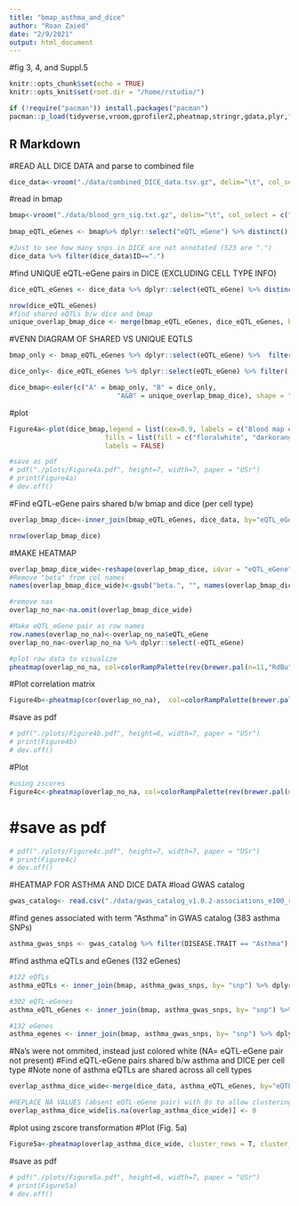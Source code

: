 ```yaml
---
title: "bmap_asthma_and_dice"
author: "Roan Zaied"
date: "2/9/2021"
output: html_document
---
```

#fig 3, 4, and Suppl.5
```r
knitr::opts_chunk$set(echo = TRUE)
knitr::opts_knit$set(root.dir = "/home/rstudio/")
```

```r
if (!require("pacman")) install.packages("pacman")
pacman::p_load(tidyverse,vroom,gprofiler2,pheatmap,stringr,gdata,plyr,"RColorBrewer",eulerr,reshape2,gplots)
```

## R Markdown
#READ ALL DICE DATA and parse to combined file
```r
dice_data<-vroom("./data/combined_DICE_data.tsv.gz", delim="\t", col_select = c("eQTL_eGene", "Group", "beta", "ID")) %>% distinct()
```

#read in bmap
```r
bmap<-vroom("./data/blood_grn_sig.txt.gz", delim="\t", col_select = c("gencode_id","ensembl_gene_id", "snp", "gene", "eQTL_eGene"))
   
bmap_eQTL_eGenes <- bmap%>% dplyr::select("eQTL_eGene") %>% distinct()
```



```r
#Just to see how many snps in DICE are not annotated (523 are ".")
dice_data %>% filter(dice_data$ID==".")
```

#find UNIQUE eQTL-eGene pairs in DICE (EXCLUDING CELL TYPE INFO)
```r
dice_eQTL_eGenes <- dice_data %>% dplyr::select(eQTL_eGene) %>% distinct()

nrow(dice_eQTL_eGenes)
#find shared eQTLs b/w dice and bmap
unique_overlap_bmap_dice <- merge(bmap_eQTL_eGenes, dice_eQTL_eGenes, by="eQTL_eGene") %>% nrow()
```

#VENN DIAGRAM OF SHARED VS UNIQUE EQTLS
```r
bmap_only <- bmap_eQTL_eGenes %>% dplyr::select(eQTL_eGene) %>%  filter(!(eQTL_eGene %in% dice_eQTL_eGenes$eQTL_eGene)) %>% nrow()

dice_only<- dice_eQTL_eGenes %>% dplyr::select(eQTL_eGene) %>% filter(!(eQTL_eGene %in% bmap_eQTL_eGenes$eQTL_eGene )) %>% nrow()

dice_bmap<-euler(c("A" = bmap_only, "B" = dice_only,
                           "A&B" = unique_overlap_bmap_dice), shape = "ellipse")
```

#plot
```r
Figure4a<-plot(dice_bmap,legend = list(cex=0.9, labels = c("Blood map eQTL-eGene interactions","DICE eQTL-eGene interactions")),
                        fills = list(fill = c("floralwhite", "darkorange"), alpha = 0.65), quantities = c(TRUE, list(cex=0.97, font= 3)),
                        labels = FALSE)
```

```r
#save as pdf
# pdf("./plots/Figure4a.pdf", height=7, width=7, paper = "USr")
# print(Figure4a)
# dev.off()
```

#Find eQTL-eGene pairs shared b/w bmap and dice (per cell type)
```r
overlap_bmap_dice<-inner_join(bmap_eQTL_eGenes, dice_data, by="eQTL_eGene") %>% dplyr::select("eQTL_eGene", "Group", "beta") %>% distinct() %>% as.data.frame()

nrow(overlap_bmap_dice)
```

#MAKE HEATMAP
```r
overlap_bmap_dice_wide<-reshape(overlap_bmap_dice, idvar = "eQTL_eGene", timevar = "Group", direction = "wide")
#Remove "beta" from col names
names(overlap_bmap_dice_wide)<-gsub("beta.", "", names(overlap_bmap_dice_wide))

#remove nas 
overlap_no_na<-na.omit(overlap_bmap_dice_wide)

#Make eQTL_eGene pair as row names
row.names(overlap_no_na)<-overlap_no_na$eQTL_eGene
overlap_no_na<-overlap_no_na %>% dplyr::select(-eQTL_eGene) 

#plot raw data to visualize 
pheatmap(overlap_no_na, col=colorRampPalette(rev(brewer.pal(n=11,"RdBu")))(100),show_rownames = F, treeheight_row = 0)
```

#Plot correlation matrix
```r
Figure4b<-pheatmap(cor(overlap_no_na),  col=colorRampPalette(brewer.pal(n=9,"Reds"))(100))
```

#save as pdf
```r
# pdf("./plots/Figure4b.pdf", height=6, width=7, paper = "USr")
# print(Figure4b)
# dev.off()
```

#Plot
```r
#using zscores 
Figure4c<-pheatmap(overlap_no_na, col=colorRampPalette(rev(brewer.pal(n=11,"RdBu")))(100),show_rownames = F, scale="row", treeheight_row = 0)

```
# #save as pdf
```r
# pdf("./plots/Figure4c.pdf", height=7, width=7, paper = "USr")
# print(Figure4c)
# dev.off()
```



#HEATMAP FOR ASTHMA AND DICE DATA
#load GWAS catalog
```r
gwas_catalog<- read.csv("./data/gwas_catalog_v1.0.2-associations_e100_r2021-05-19.tsv.gz", sep = "\t",  stringsAsFactors=F) %>% dplyr::select("DISEASE.TRAIT", "REPORTED.GENE.S.", "MAPPED_GENE", "P.VALUE", "STUDY.ACCESSION" , "SNPS") %>% dplyr::rename("snp"=SNPS)
```

#find genes associated with term "Asthma" in GWAS catalog (383 asthma SNPs)
```r
asthma_gwas_snps <- gwas_catalog %>% filter(DISEASE.TRAIT == "Asthma") %>% dplyr::select(snp) %>% distinct()
```

#find asthma eQTLs and eGenes (132 eGenes)
```r
#122 eQTLs
asthma_eQTLs <- inner_join(bmap, asthma_gwas_snps, by= "snp") %>% dplyr::select(snp) %>% distinct()

#302 eQTL-eGenes
asthma_eQTL_eGenes <- inner_join(bmap, asthma_gwas_snps, by= "snp") %>% dplyr::select(ensembl_gene_id, snp) %>% distinct() %>% mutate("eQTL_eGene" = paste0(snp,"_", ensembl_gene_id)) %>% dplyr::select(eQTL_eGene) %>% distinct()

#132 eGenes
asthma_egenes <- inner_join(bmap, asthma_gwas_snps, by= "snp") %>% dplyr::select(ensembl_gene_id) %>% distinct()
```

#Na's were not ommited, instead just colored white (NA= eQTL-eGene pair not present)
#Find eQTL-eGene pairs shared b/w asthma and DICE per cell type
#Note none of asthma eQTLs are shared across all cell types
```r
overlap_asthma_dice_wide<-merge(dice_data, asthma_eQTL_eGenes, by="eQTL_eGene") %>% distinct() %>% pivot_wider(names_from = "Group", values_from="beta") %>% column_to_rownames("eQTL_eGene") %>% dplyr::select(-ID) %>% as.matrix()

#REPLACE NA VALUES (absent eQTL-eGene pair) with 0s to allow clustering of rows/cols
overlap_asthma_dice_wide[is.na(overlap_asthma_dice_wide)] <- 0
```

#plot using zscore transformation #Plot (Fig. 5a)
```r
Figure5a<-pheatmap(overlap_asthma_dice_wide, cluster_rows = T, cluster_cols = T, show_rownames = F,scale="row", col=colorRampPalette(rev(brewer.pal(n=11,"RdBu")))(100), treeheight_row = 0, border_color=NA)
```
#save as pdf
```r
# pdf("./plots/Figure5a.pdf", height=6, width=7, paper = "USr")
# print(Figure5a)
# dev.off()
```



